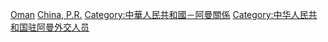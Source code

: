 [[Category:中华人民共和国驻外大使|Oman]]
[[Category:駐阿曼大使|China, P.R.]]
[[Category:中華人民共和國－阿曼關係|Category:中華人民共和國－阿曼關係]]
[[Category:中华人民共和国驻阿曼外交人员|Category:中华人民共和国驻阿曼外交人员]]